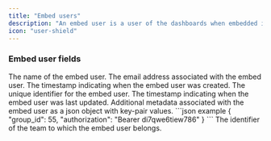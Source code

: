 ```yaml
---
title: "Embed users"
description: "An embed user is a user of the dashboards when embedded in your product. These users are different from accounts in that they would not be able to login to the Onvo platform and do not need credentials to access the data."
icon: "user-shield"
---
```


### Embed user fields

<ParamField path="name" type="string" required>
  The name of the embed user.
</ParamField>

<ParamField path="email" type="string" required>
  The email address associated with the embed user.
</ParamField>

<ParamField path="created_at" type="string">
  The timestamp indicating when the embed user was created.
</ParamField>

<ParamField path="id" type="string" required>
  The unique identifier for the embed user.
</ParamField>

<ParamField path="last_updated_at" type="string">
  The timestamp indicating when the embed user was last updated.
</ParamField>

<ParamField path="metadata" type="object">
  Additional metadata associated with the embed user as a json object with
  key-pair values.
    <CodeGroup>
  ```json example
    {
        "group_id": 55,
        "authorization": "Bearer di7qwe6tiew786"
    }
  ```  
  </CodeGroup>
</ParamField>

<ParamField path="team" type="string">
  The identifier of the team to which the embed user belongs.
</ParamField>
